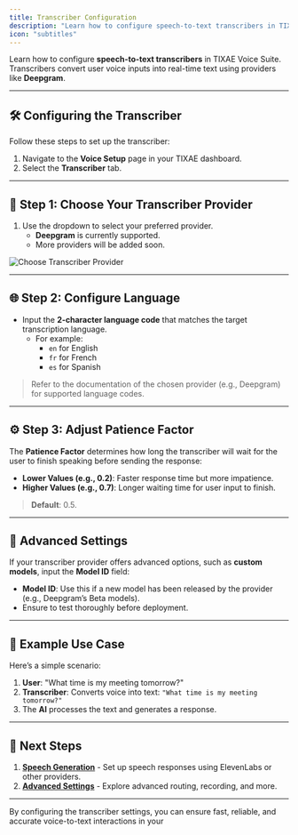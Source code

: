 ```yaml
---
title: Transcriber Configuration
description: "Learn how to configure speech-to-text transcribers in TIXAE Voice Suite."
icon: "subtitles"
---
```


Learn how to configure **speech-to-text transcribers** in TIXAE Voice Suite. Transcribers convert user voice inputs into real-time text using providers like **Deepgram**.

---

## 🛠 Configuring the Transcriber  

Follow these steps to set up the transcriber:  

1. Navigate to the **Voice Setup** page in your TIXAE dashboard.  
2. Select the **Transcriber** tab.  

---

## 🔧 Step 1: Choose Your Transcriber Provider  

1. Use the dropdown to select your preferred provider.  
   - **Deepgram** is currently supported.  
   - More providers will be added soon.

![Choose Transcriber Provider](/voice/assets/transcriber.png)

---

## 🌐 Step 2: Configure Language  

- Input the **2-character language code** that matches the target transcription language.  
  - For example:  
    - `en` for English  
    - `fr` for French  
    - `es` for Spanish  

> Refer to the documentation of the chosen provider (e.g., Deepgram) for supported language codes.  

---

## ⚙️ Step 3: Adjust Patience Factor  

The **Patience Factor** determines how long the transcriber will wait for the user to finish speaking before sending the response:  

- **Lower Values (e.g., 0.2)**: Faster response time but more impatience.  
- **Higher Values (e.g., 0.7)**: Longer waiting time for user input to finish.  

> **Default**: 0.5.  


---

## 🚦 Advanced Settings  

If your transcriber provider offers advanced options, such as **custom models**, input the **Model ID** field:  

- **Model ID**: Use this if a new model has been released by the provider (e.g., Deepgram’s Beta models).  
- Ensure to test thoroughly before deployment.  

---

## 📝 Example Use Case  

Here’s a simple scenario:  

1. **User**: "What time is my meeting tomorrow?"  
2. **Transcriber**: Converts voice into text: `"What time is my meeting tomorrow?"`  
3. The **AI** processes the text and generates a response.

---

## 🔗 Next Steps  

1. **[Speech Generation](../config/speechgen)** - Set up speech responses using ElevenLabs or other providers.  
2. **[Advanced Settings](../config/advanced)** - Explore advanced routing, recording, and more.

---

By configuring the transcriber settings, you can ensure fast, reliable, and accurate voice-to-text interactions in your
